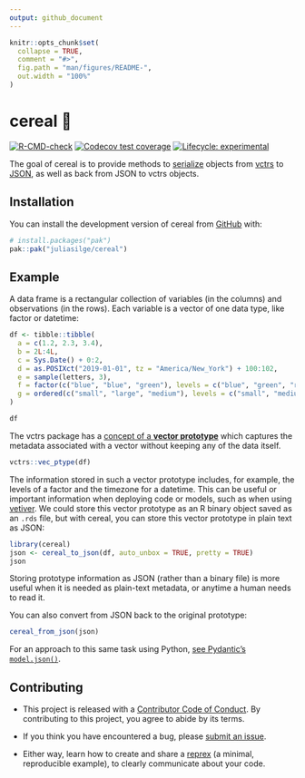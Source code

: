 ```yaml
---
output: github_document
---
```


<!-- README.md is generated from README.Rmd. Please edit that file -->

```r
knitr::opts_chunk$set(
  collapse = TRUE,
  comment = "#>",
  fig.path = "man/figures/README-",
  out.width = "100%"
)
```

# cereal 🥣

<!-- badges: start -->
[![R-CMD-check](https://github.com/juliasilge/cereal/actions/workflows/R-CMD-check.yaml/badge.svg)](https://github.com/juliasilge/cereal/actions/workflows/R-CMD-check.yaml)
[![Codecov test coverage](https://codecov.io/gh/juliasilge/cereal/branch/main/graph/badge.svg)](https://app.codecov.io/gh/juliasilge/cereal?branch=main)
[![Lifecycle: experimental](https://img.shields.io/badge/lifecycle-experimental-orange.svg)](https://lifecycle.r-lib.org/articles/stages.html#experimental)
<!-- badges: end -->

The goal of cereal is to provide methods to [serialize](https://en.wikipedia.org/wiki/Serialization) objects from [vctrs](https://vctrs.r-lib.org/) to [JSON](https://en.wikipedia.org/wiki/JSON), as well as back from JSON to vctrs objects.

## Installation

You can install the development version of cereal from [GitHub](https://github.com/) with:

``` r
# install.packages("pak")
pak::pak("juliasilge/cereal")
```

## Example

A data frame is a rectangular collection of variables (in the columns) and observations (in the rows). Each variable is a vector of one data type, like factor or datetime: 

```r
df <- tibble::tibble(
  a = c(1.2, 2.3, 3.4),
  b = 2L:4L,
  c = Sys.Date() + 0:2,
  d = as.POSIXct("2019-01-01", tz = "America/New_York") + 100:102,
  e = sample(letters, 3),
  f = factor(c("blue", "blue", "green"), levels = c("blue", "green", "red")),
  g = ordered(c("small", "large", "medium"), levels = c("small", "medium", "large"))
)

df
```

The vctrs package has a [concept of a **vector prototype**](https://vctrs.r-lib.org/articles/type-size.html) which captures the metadata associated with a vector without keeping any of the data itself.

```r
vctrs::vec_ptype(df)
```

The information stored in such a vector prototype includes, for example, the levels of a factor and the timezone for a datetime. This can be useful or important information when deploying code or models, such as when using [vetiver](https://vetiver.rstudio.com/). We could store this vector prototype as an R binary object saved as an `.rds` file, but with cereal, you can store this vector prototype in plain text as JSON:

```r
library(cereal)
json <- cereal_to_json(df, auto_unbox = TRUE, pretty = TRUE)
json
```

Storing prototype information as JSON (rather than a binary file) is more useful when it is needed as plain-text metadata, or anytime a human needs to read it. 

You can also convert from JSON back to the original prototype:

```r
cereal_from_json(json)
```

For an approach to this same task using Python, [see Pydantic's `model.json()`](https://docs.pydantic.dev/latest/usage/exporting_models/#modeljson).

## Contributing

- This project is released with a [Contributor Code of Conduct](https://www.contributor-covenant.org/version/2/1/CODE_OF_CONDUCT.html). By contributing to this project, you agree to abide by its terms.

- If you think you have encountered a bug, please [submit an issue](https://github.com/juliasilge/cereal/issues).

- Either way, learn how to create and share a [reprex](https://reprex.tidyverse.org/articles/articles/learn-reprex.html) (a minimal, reproducible example), to clearly communicate about your code.



